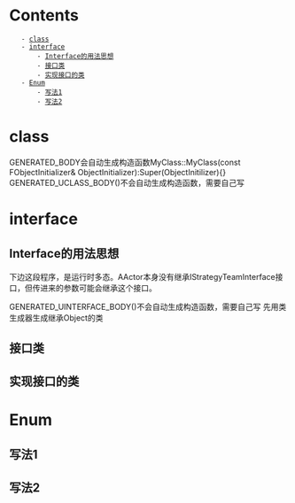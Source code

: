 = Contents =
    - [[#class|class]]
    - [[#interface|interface]]
        - [[#interface#Interface的用法思想|Interface的用法思想]]
        - [[#interface#接口类|接口类]]
        - [[#interface#实现接口的类|实现接口的类]]
    - [[#Enum|Enum]]
        - [[#Enum#写法1|写法1]]
        - [[#Enum#写法2|写法2]]



= class =
GENERATED_BODY会自动生成构造函数MyClass::MyClass(const FObjectInitializer& ObjectInitializer):Super(ObjectInitilizer){}
GENERATED_UCLASS_BODY()不会自动生成构造函数，需要自己写
{{{class="brush: c++"
	UCLASS()
	class MyActor : public AActor{
		GENERATED_UCLASS_BODY()	// 没有;
	};
	MyActor::MyActor(const FObjectInitilizer& objectInitializer) {
		PrimaryActorTick.bCanEverTick = true;
	}
}}}

= interface =
== Interface的用法思想 ==
下边这段程序，是运行时多态。AActor本身没有继承IStrategyTeamInterface接口，但传进来的参数可能会继承这个接口。
{{{class="brush: c++"
	bool AStrategyGameMode::OnEnemyTeam(const AActor* A, const AActor* B) {
		// 注意这里必须是const，const基类转化const父类
		const IStrategyTeamInterface* TeamA = Cast<const IStrategyTeamInterface>(A);
		const IStrategyTeamInterface* TeamB = Cast<const IStrategyTeamInterface>(B);
		
		return TeamA && TeamB && TeamA->GetTeamNum() != TeamB->GetTeamNum();
	}
}}}

 
GENERATED_UINTERFACE_BODY()不会自动生成构造函数，需要自己写
先用类生成器生成继承Object的类
== 接口类 ==
{{{class="brush: c++"
	UINTERFACE()
	class UMyInterface : public UInterface {
		GENERATED_UINTERFACE_BODY()	// 没有;
		
		// 这里什么都不写
	}
	class IMyInterface {
		GENERATED_IINTERFACE_BODY() // 没有;
		
		// 这里写所有的接口
		
		// 接口函数的第一种写法
		UFUNCTION(BlueprintNativeEvent)
		void MyInterface();
		
		// 接口函数的第二种写法
		virtual void MyInterface2() = 0;
	}
	// 在cpp中写UInterface的构造函数
	UMyInterface::UMyInterface(const FObjectInitializer& ObjectInitializer)
		: Super(ObjectInitializer) {

	}
}}}

== 实现接口的类 ==
{{{class= "brush:c++"
	UCLASS()
	class AMyClass : public IMyInterface {
		GENERATED_BODY()
		
		// 实现第一种接口函数，接口类不是virtual函数的，需要加_Implementation进行实现，注意实现接口类的实现函数都是virtual的
		virtual void MyInterface_Implementation() override;
		
		// 实现第二种接口函数
		virtual void MyInterface2() override;
	}
	
	void AMyClass::MyInterface_Implementation() {

	}
	
	void AMyClass::MyInterface2() {

	}
}}}

= Enum =
== 写法1 ==
{{{class= "brush:c++"
	// 定义
	ENUM(BlueprintType)
	namespace EMyEnum {
		enum Type {
			Type1,
			Type2,
			Type3,
		}
	}
	
	// 使用
	EMyEnum Type = EMyEnum::Type1;
	
	// 蓝图化，在蓝图中会出现枚举的下拉选框
	UPROPERTY(EditAnywhere)
	TEnumAsByte<EMyEnum::Type> EnumType;
}}}

== 写法2 ==
{{{class= "brush:c++"
	// 定义
	ENUM(BlueprintType)
	enum EMoveMode {
		MOVE_Walking UMETA(DisplayName="Walking");
	}
	// 使用
	EMoveMode Type = MOVE_Walking;
	
	// 蓝图化，在蓝图中会出现枚举的下拉选框
	// 下拉选框的文字会自动会使用UMETA(DisplayName = "xxx")的
	UPROPERTY(EditAnywhere)
	TEnumAsByte<EMoveMode> MoveType;
}}}
